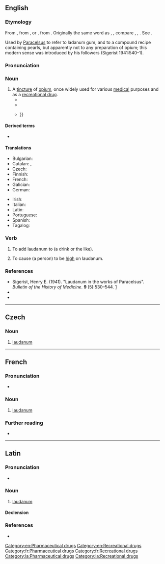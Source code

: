 {{also|Laudanum}}
==English==
{{wikipedia}}

===Etymology===
From {{der|en|NL.|-}}, from {{der|en|la|laudō|t=I praise}}, or {{m|la|ladanum|t=a gum resin}}, from {{der|en|grc|λάδανον}}. Originally the same word as {{m|en|ladanum}}, {{m|en|labdanum}}, compare {{cog|fr|laudanum}}, {{cog|it|laudano}}, {{m|it|ladano}}. See {{m|en|ladanum}}.

Used by [[w:Paracelsus|Paracelsus]] to refer to ladanum gum, and to a compound recipe containing pearls, but apparently not to any preparation of opium; this modern sense was introduced by his followers (Sigerist 1941:540–1).

===Pronunciation===
{{rfp|en}}

===Noun===
{{en-noun|-|s}}

# A [[tincture]] of [[opium]], once widely used for various [[medical]] purposes and as a [[recreational drug]].
#* {{quote-book|en|year=1818|author=Mary Shelley|authorlink=Mary Shelley|title=Frankenstein, or the Modern Prometheus|volume=III|chapter=4|chapterurl={{fullurl:s:en:Frankenstein, or the Modern Prometheus (First Edition, 1818)/Volume 3/Chapter 4}}|passage=Ever since my recovery from the fever I had been in the custom of taking every night a small quantity of '''laudanum'''; for it was by means of this drug only that I was enabled to gain the rest necessary for the preservation of life.}}
#* {{quote-book|en|year=1852|url=http://www.gutenberg.org/files/203/203-h/203-h.htm|title=Uncle Tom’s Cabin|author=Harriet Beecher Stowe|authorlink=Harriet Beecher Stowe|chapter=XX|passage=Whipping and abuse are like '''laudanum'''; you have to double the dose as the sensibilities decline.}}
#* {{quote-journal|en|author=Ligaya Mishan|title=Once the Disease of Gluttonous Aristocrats, Gout Is Now Tormenting the Masses|work=The New York Times|date=2020-11-13|url=https://www.nytimes.com/2020/11/13/t-magazine/gout-tormenting-masses.html|issn=0362-4331|passage=In Sydenham’s 1683 treatise on the disease, for the sudden onset of violent symptoms he recommended '''laudanum''' — a tincture of opium and alcohol — to take the edge off the pain; {{...}}}}

====Derived terms====
* {{l|en|Dutchman's laudanum}}

====Translations====
{{trans-top|the tincture of opium once widely used}}
* Bulgarian: {{t|bg|лауданум|m}}
* Catalan: {{t|ca|làudan|m}}, {{t|ca|làudanum|m}}
* Czech: {{t|cs|laudanum|n}}
* Finnish: {{t|fi|laudanumi}}
* French: {{t+|fr|laudanum|m}}
* Galician: {{t+|gl|láudano|m}}
* German: {{t+|de|Laudanum|n}}
{{trans-mid}}
* Irish: {{t|ga|ládanam|m}}
* Italian: {{t+|it|laudano|m}}
* Latin: {{t|la|laudanum}}
* Portuguese: {{t|pt|láudano|m}}
* Spanish: {{t|es|láudano|m}}
* Tagalog: {{t|tl|lawdano}}
{{trans-bottom}}

===Verb===
{{en-verb}}

# {{lb|en|transitive}} To add laudanum to (a drink or the like).
# {{lb|en|rare}} To cause (a person) to be [[high]] on laudanum.

===References===
* Sigerist, Henry E. (1941). "Laudanum in the works of Paracelsus". ''Bulletin of the History of Medicine''. '''9''' (5):530–544. [https://www.samorini.it/doc1/alt_aut/sz/sigerist-laudanum-in-the-work-of-paracelsus.pdf]
* {{R:Webster 1913}}
* {{R:Online Etymology Dictionary}}

[[Category:en:Pharmaceutical drugs]]
[[Category:en:Recreational drugs]]

----

==Czech==

===Noun===
{{cs-noun|g=n}}

# [[#English|laudanum]] {{gloss|tincture of opium}}

----

==French==
{{wikipedia|lang=fr}}

===Pronunciation===
* {{fr-IPA}}

===Noun===
{{fr-noun|m|-|s}}

# [[#English|laudanum]]

===Further reading===
* {{R:TLFi}}

[[Category:fr:Pharmaceutical drugs]]
[[Category:fr:Recreational drugs]]

----

==Latin==

===Pronunciation===
* {{la-IPA}}

===Noun===
{{la-noun|laudanum<2>}}

# [[#English|laudanum]]

====Declension====
{{la-ndecl|laudanum<2>}}

===References===
* {{R:du Cange}}

[[Category:la:Pharmaceutical drugs]]
[[Category:la:Recreational drugs]]